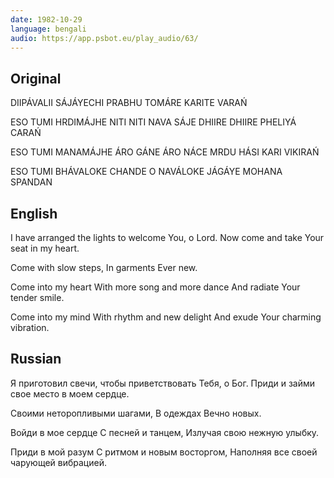 ```yaml
---
date: 1982-10-29
language: bengali
audio: https://app.psbot.eu/play_audio/63/
---
```


## Original

DIIPÁVALII SÁJÁYECHI PRABHU
TOMÁRE KARITE VARAŃ

ESO TUMI HRDIMÁJHE
NITI NITI NAVA SÁJE
DHIIRE DHIIRE PHELIYÁ CARAŃ

ESO TUMI MANAMÁJHE
ÁRO GÁNE ÁRO NÁCE
MRDU HÁSI KARI VIKIRAŃ

ESO TUMI BHÁVALOKE
CHANDE O NAVÁLOKE
JÁGÁYE MOHANA SPANDAN

## English

I have arranged the lights to welcome You, o Lord.
Now come and take Your seat in my heart.

Come with slow steps,
In garments
Ever new.

Come into my heart
With more song and more dance
And radiate Your tender smile.

Come into my mind
With rhythm and new delight
And exude Your charming vibration.

## Russian

Я приготовил свечи, чтобы приветствовать Тебя, о Бог.
Приди и займи свое место в моем сердце.

Своими неторопливыми шагами,
В одеждах
Вечно новых.

Войди в мое сердце
С песней и танцем,
Излучая свою нежную улыбку.

Приди в мой разум
С ритмом и новым восторгом,
Наполняя все своей чарующей вибрацией.
